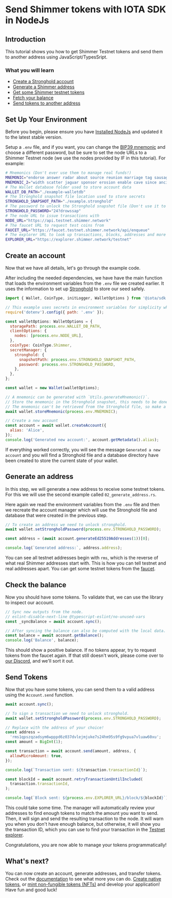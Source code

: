 # Send Shimmer tokens with IOTA SDK in NodeJs

## Introduction

This tutorial shows you how to get Shimmer Testnet tokens and send them to another address using JavaScript/TypesSript.

### What you will learn

- [Create a Stronghold account](#create-an-account)
- [Generate a Shimmer address](#generate-an-address)
- [Get some Shimmer testnet tokens](https://faucet.testnet.shimmer.network/)
- [Fetch your balance](#check-the-balance)
- [Send tokens to another address](#send-tokens)

## Set Up Your Environment

Before you begin, please ensure you have [Installed NodeJs](https://nodejs.org/) and updated it to the latest stable version.

Setup a `.env` file, and if you want, you can change the [BIP39 mnemonic](https://en.bitcoin.it/wiki/BIP_0039) and choose a different password, but be sure to set the node URLs to a Shimmer Testnet node (we use the nodes provided by IF in this tutorial). For example:

```sh
# Mnemonics (Don't ever use them to manage real funds!)
MNEMONIC="endorse answer radar about source reunion marriage tag sausage weekend frost daring base attack because joke dream slender leisure group reason prepare broken river"
MNEMONIC_2="width scatter jaguar sponsor erosion enable cave since ancient first garden royal luggage exchange ritual exotic play wall clinic ride autumn divert spin exchange"
# The Wallet database folder used to store account data
WALLET_DB_PATH="./example-walletdb"
# The Stronghold snapshot file location used to store secrets
STRONGHOLD_SNAPSHOT_PATH="./example.stronghold"
# The password to unlock the Stronghold snapshot file (Don't use it to protect real secrets!)
STRONGHOLD_PASSWORD="24?drowssap"
# The node URL to issue transactions with
NODE_URL="https://api.testnet.shimmer.network"
# The faucet URL to request test coins from
FAUCET_URL="https://faucet.testnet.shimmer.network/api/enqueue"
# The explorer URL to look up transactions, blocks, addresses and more
EXPLORER_URL="https://explorer.shimmer.network/testnet"
```

## Create an account

Now that we have all details, let's go through the example code.

After including the needed dependencies, we have have the main function that loads the environment variables from the `.env` file we created earlier. It uses the information to set up [Stronghold](/stronghold.rs/welcome) to store our seed safely.

```js
import { Wallet, CoinType, initLogger, WalletOptions } from '@iota/sdk';

// This example uses secrets in environment variables for simplicity which should not be done in production.
require('dotenv').config({ path: '.env' });

const walletOptions: WalletOptions = {
  storagePath: process.env.WALLET_DB_PATH,
  clientOptions: {
    nodes: [process.env.NODE_URL],
  },
  coinType: CoinType.Shimmer,
  secretManager: {
    stronghold: {
      snapshotPath: process.env.STRONGHOLD_SNAPSHOT_PATH,
      password: process.env.STRONGHOLD_PASSWORD,
    },
  },
};

const wallet = new Wallet(walletOptions);

// A mnemonic can be generated with `Utils.generateMnemonic()`.
// Store the mnemonic in the Stronghold snapshot, this needs to be done only the first time.
// The mnemonic can't be retrieved from the Stronghold file, so make a backup in a secure place!
await wallet.storeMnemonic(process.env.MNEMONIC);

// Create a new account
const account = await wallet.createAccount({
  alias: 'Alice',
});
console.log('Generated new account:', account.getMetadata().alias);
```

If everything worked correctly, you will see the message `Generated a new account` and you will find a Stronghold file and a database directory have been created to store the current state of your wallet.

## Generate an address

In this step, we will generate a new address to receive some testnet tokens. For this we will use the second example called `02_generate_address.rs`.

Here again we read the environment variables from the `.env` file and then we recreate the account manager which will use the Stronghold file and database that were created in the previous step.

```js
// To create an address we need to unlock stronghold.
await wallet.setStrongholdPassword(process.env.STRONGHOLD_PASSWORD);

const address = (await account.generateEd25519Addresses(1))[0];

console.log(`Generated address:`, address.address);
```

You can see all testnet addresses begin with `rms`, which is the reverse of what real Shimmer addresses start with. This is how you can tell testnet and real addresses apart. You can get some testnet tokens from the [faucet](https://faucet.testnet.shimmer.network).

## Check the balance

Now you should have some tokens. To validate that, we can use the library to inspect our account.

```js
// Sync new outputs from the node.
// eslint-disable-next-line @typescript-eslint/no-unused-vars
const _syncBalance = await account.sync();

// After syncing the balance can also be computed with the local data. (This is optional.)
const balance = await account.getBalance();
console.log('Balance', balance);
```

This should show a positive balance. If no tokens appear, try to request tokens from the faucet again. If that still doesn't work, please come over to [our Discord](https://discord.iota.org/), and we'll sort it out.

## Send Tokens

Now that you have some tokens, you can send them to a valid address using the `Account.send` function.

```js
await account.sync();

// To sign a transaction we need to unlock stronghold.
await wallet.setStrongholdPassword(process.env.STRONGHOLD_PASSWORD);

// Replace with the address of your choice!
const address =
  'rms1qpszqzadsym6wpppd6z037dvlejmjuke7s24hm95s9fg9vpua7vluaw60xu';
const amount = BigInt(1);

const transaction = await account.send(amount, address, {
  allowMicroAmount: true,
});

console.log(`Transaction sent: ${transaction.transactionId}`);

const blockId = await account.retryTransactionUntilIncluded(
  transaction.transactionId,
);

console.log(`Block sent: ${process.env.EXPLORER_URL}/block/${blockId}`);
```

This could take some time. The manager will automatically review your addresses to find enough tokens to match the amount you want to send. Then, it will sign and send the resulting transaction to the node. It will warn you when you don't have enough balance, but otherwise, it will show you the transaction ID, which you can use to find your transaction in the [Testnet explorer](https://explorer.shimmer.network/testnet).

Congratulations, you are now able to manage your tokens programmatically!

## What's next?

You can now create an account, generate addresses, and transfer tokens. Check out the [documentation](/iota-sdk/welcome) to see what more you can do. [Create native tokens](/iota-sdk/how-tos/native-tokens/create/), or [mint non-fungible tokens (NFTs)](/iota-sdk/how-tos/nfts/mint-nft/) and develop your application! Have fun and good luck!
